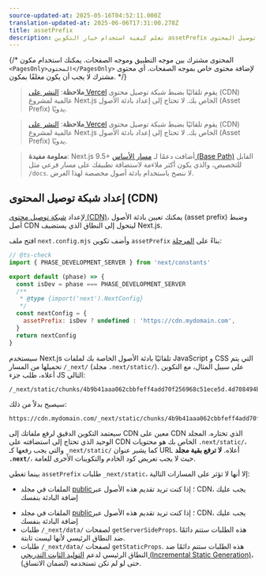 ```yaml
---
source-updated-at: 2025-05-16T04:52:11.000Z
translation-updated-at: 2025-06-06T17:31:00.278Z
title: assetPrefix
description: تعلم كيفية استخدام خيار التكوين assetPrefix لضبط شبكة توصيل المحتوى (CDN) الخاصة بك.
---
```


{/* المحتوى مشترك بين موجه التطبيق وموجه الصفحات. يمكنك استخدام مكون `<PagesOnly>المحتوى</PagesOnly>` لإضافة محتوى خاص بموجه الصفحات. أي محتوى مشترك لا يجب أن يكون مغلفًا بمكون. */}

<AppOnly>

> **ملاحظة**: [النشر على Vercel](/docs/app/building-your-application/deploying) يقوم تلقائيًا بضبط شبكة توصيل محتوى (CDN) عالمية لمشروع Next.js الخاص بك.
> لا تحتاج إلى إعداد بادئة الأصول (Asset Prefix) يدويًا.

</AppOnly>

<PagesOnly>

> **ملاحظة**: [النشر على Vercel](/docs/pages/building-your-application/deploying) يقوم تلقائيًا بضبط شبكة توصيل محتوى (CDN) عالمية لمشروع Next.js الخاص بك.
> لا تحتاج إلى إعداد بادئة الأصول (Asset Prefix) يدويًا.

</PagesOnly>

> **معلومة مفيدة**: Next.js 9.5+ أضافت دعمًا لـ [مسار الأساس (Base Path)](/docs/app/api-reference/next-config-js/basePath) القابل للتخصيص، والذي يكون أكثر ملاءمة لاستضافة تطبيقك على مسار فرعي مثل `/docs`.
> لا ننصح باستخدام بادئة أصول مخصصة لهذا الغرض.

## إعداد شبكة توصيل المحتوى (CDN)

لإعداد [شبكة توصيل محتوى (CDN)](https://en.wikipedia.org/wiki/Content_delivery_network)، يمكنك تعيين بادئة الأصول (asset prefix) وضبط أصل CDN ليتحول إلى النطاق الذي يستضيف Next.js.

افتح ملف `next.config.mjs` وأضف تكوين `assetPrefix` بناءً على [المرحلة](/docs/app/api-reference/next-config-js#async-configuration):

```js filename="next.config.mjs"
// @ts-check
import { PHASE_DEVELOPMENT_SERVER } from 'next/constants'

export default (phase) => {
  const isDev = phase === PHASE_DEVELOPMENT_SERVER
  /**
   * @type {import('next').NextConfig}
   */
  const nextConfig = {
    assetPrefix: isDev ? undefined : 'https://cdn.mydomain.com',
  }
  return nextConfig
}
```

سيستخدم Next.js تلقائيًا بادئة الأصول الخاصة بك لملفات JavaScript و CSS التي يتم تحميلها من المسار `/_next/` (مجلد `.next/static/`). على سبيل المثال، مع التكوين أعلاه، طلب جزء JS التالي:

```
/_next/static/chunks/4b9b41aaa062cbbfeff4add70f256968c51ece5d.4d708494b3aed70c04f0.js
```

سيصبح بدلاً من ذلك:

```
https://cdn.mydomain.com/_next/static/chunks/4b9b41aaa062cbbfeff4add70f256968c51ece5d.4d708494b3aed70c04f0.js
```

سيعتمد التكوين الدقيق لرفع ملفاتك إلى CDN معين على CDN الذي تختاره. المجلد الوحيد الذي تحتاج إلى استضافته على CDN الخاص بك هو محتويات `.next/static/`، والتي يجب رفعها كـ `_next/static/` كما يشير عنوان URL أعلاه. **لا ترفع بقية مجلد `.next/`**، حيث لا يجب تعريض كود الخادم والتكوينات الأخرى للعامة.

بينما تغطي `assetPrefix` طلبات `_next/static`، إلا أنها لا تؤثر على المسارات التالية:

<AppOnly>

- الملفات في مجلد [public](/docs/app/building-your-application/optimizing/static-assets)؛ إذا كنت تريد تقديم هذه الأصول عبر CDN، يجب عليك إضافة البادئة بنفسك

</AppOnly>

<PagesOnly>

- الملفات في مجلد [public](/docs/pages/building-your-application/optimizing/static-assets)؛ إذا كنت تريد تقديم هذه الأصول عبر CDN، يجب عليك إضافة البادئة بنفسك
- طلبات `/_next/data/` لصفحات `getServerSideProps`. هذه الطلبات ستتم دائمًا ضد النطاق الرئيسي لأنها ليست ثابتة.
- طلبات `/_next/data/` لصفحات `getStaticProps`. هذه الطلبات ستتم دائمًا ضد النطاق الرئيسي لدعم [التوليد الثابت التدريجي (Incremental Static Generation)](/docs/pages/building-your-application/data-fetching/incremental-static-regeneration)، حتى لو لم تكن تستخدمه (لضمان الاتساق).

</PagesOnly>
